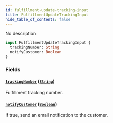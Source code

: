 ```yaml
---
id: fulfillment-update-tracking-input
title: FulfillmentUpdateTrackingInput
hide_table_of_contents: false
---
```


No description

```graphql
input FulfillmentUpdateTrackingInput {
  trackingNumber: String
  notifyCustomer: Boolean
}
```

### Fields

#### [`trackingNumber`](#) ([`String`](../../../developer/api-reference/scalars/string))

Fulfillment tracking number.

#### [`notifyCustomer`](#) ([`Boolean`](../../../developer/api-reference/scalars/boolean))

If true, send an email notification to the customer.
